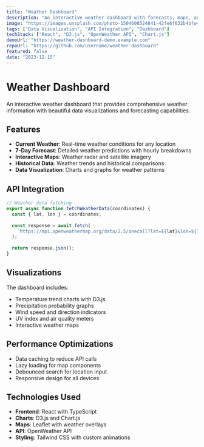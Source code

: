 ```yaml
---
title: "Weather Dashboard"
description: "An interactive weather dashboard with forecasts, maps, and historical data visualization"
image: "https://images.unsplash.com/photo-1504608524841-42fe6f032b4b?w=800&h=400&fit=crop"
tags: ["Data Visualization", "API Integration", "Dashboard"]
techStack: ["React", "D3.js", "OpenWeather API", "Chart.js"]
demoUrl: "https://weather-dashboard-demo.example.com"
repoUrl: "https://github.com/username/weather-dashboard"
featured: false
date: "2023-12-15"
---
```


# Weather Dashboard

An interactive weather dashboard that provides comprehensive weather information with beautiful data visualizations and forecasting capabilities.

## Features

- **Current Weather**: Real-time weather conditions for any location
- **7-Day Forecast**: Detailed weather predictions with hourly breakdowns
- **Interactive Maps**: Weather radar and satellite imagery
- **Historical Data**: Weather trends and historical comparisons
- **Data Visualization**: Charts and graphs for weather patterns

## API Integration

```javascript
// Weather data fetching
export async function fetchWeatherData(coordinates) {
  const { lat, lon } = coordinates;
  
  const response = await fetch(
    `https://api.openweathermap.org/data/2.5/onecall?lat=${lat}&lon=${lon}&appid=${API_KEY}&units=metric`
  );
  
  return response.json();
}
```

## Visualizations

The dashboard includes:
- Temperature trend charts with D3.js
- Precipitation probability graphs
- Wind speed and direction indicators
- UV index and air quality meters
- Interactive weather maps

## Performance Optimizations

- Data caching to reduce API calls
- Lazy loading for map components
- Debounced search for location input
- Responsive design for all devices

## Technologies Used

- **Frontend**: React with TypeScript
- **Charts**: D3.js and Chart.js
- **Maps**: Leaflet with weather overlays
- **API**: OpenWeather API
- **Styling**: Tailwind CSS with custom animations